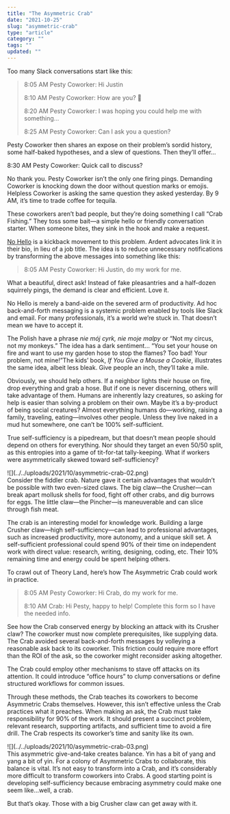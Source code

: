```yaml
---
title: "The Asymmetric Crab"
date: "2021-10-25"
slug: "asymmetric-crab"
type: "article"
category: ""
tags: ""
updated: ""
---
```


Too many Slack conversations start like this:

> 8:05 AM Pesty Coworker: Hi Justin
> 
> 8:10 AM Pesty Coworker: How are you? 🙂
> 
> 8:20 AM Pesty Coworker: I was hoping you could help me with something…
> 
> 8:25 AM Pesty Coworker: Can I ask you a question?

Pesty Coworker then shares an expose on their problem’s sordid history, some half-baked hypotheses, and a slew of questions. Then they’ll offer…

8:30 AM Pesty Coworker: Quick call to discuss?

No thank you. Pesty Coworker isn’t the only one firing pings. Demanding Coworker is knocking down the door without question marks or emojis. Helpless Coworker is asking the same question they asked yesterday. By 9 AM, it’s time to trade coffee for tequila.

These coworkers aren’t bad people, but they’re doing something I call “Crab Fishing.” They toss some bait—a simple hello or friendly conversation starter. When someone bites, they sink in the hook and make a request.

[No Hello](https://nohello.net/) is a kickback movement to this problem. Ardent advocates link it in their bio, in lieu of a job title. The idea is to reduce unnecessary notifications by transforming the above messages into something like this:

> 8:05 AM Pesty Coworker: Hi Justin, do my work for me.

What a beautiful, direct ask! Instead of fake pleasantries and a half-dozen squirrely pings, the demand is clear and efficient. Love it.

No Hello is merely a band-aide on the severed arm of productivity. Ad hoc back-and-forth messaging is a systemic problem enabled by tools like Slack and email. For many professionals, it’s a world we’re stuck in. That doesn’t mean we have to accept it.

The Polish have a phrase *nie mój cyrk, nie moje malpy* or “Not my circus, not my monkeys.” The idea has a dark sentiment… “You set your house on fire and want to use my garden hose to stop the flames? Too bad! Your problem, not mine!”The kids’ book, *If You Give a Mouse a Cookie*, illustrates the same idea, albeit less bleak. Give people an inch, they’ll take a mile.

Obviously, we should help others. If a neighbor lights their house on fire, drop everything and grab a hose. But if one is never discerning, others will take advantage of them. Humans are inherently lazy creatures, so asking for help is easier than solving a problem on their own. Maybe it’s a by-product of being social creatures? Almost everything humans do—working, raising a family, traveling, eating—involves other people. Unless they live naked in a mud hut somewhere, one can’t be 100% self-sufficient.

True self-sufficiency is a pipedream, but that doesn’t mean people should depend on others for everything. Nor should they target an even 50/50 split, as this entropies into a game of tit-for-tat tally-keeping. What if workers were asymmetrically skewed toward self-sufficiency?

<div class="wp-block-image">![](../../uploads/2021/10/asymmetric-crab-02.png)</div>Consider the fiddler crab. Nature gave it certain advantages that wouldn’t be possible with two even-sized claws. The big claw—the Crusher—can break apart mollusk shells for food, fight off other crabs, and dig burrows for eggs. The little claw—the Pincher—is maneuverable and can slice through fish meat.

The crab is an interesting model for knowledge work. Building a large Crusher claw—high self-sufficiency—can lead to professional advantages, such as increased productivity, more autonomy, and a unique skill set. A self-sufficient professional could spend 90% of their time on independent work with direct value: research, writing, designing, coding, etc. Their 10% remaining time and energy could be spent helping others.

To crawl out of Theory Land, here’s how The Asymmetric Crab could work in practice.

> 8:05 AM Pesty Coworker: Hi Crab, do my work for me.
> 
> 8:10 AM Crab: Hi Pesty, happy to help! Complete this form so I have the needed info.

See how the Crab conserved energy by blocking an attack with its Crusher claw? The coworker must now complete prerequisites, like supplying data. The Crab avoided several back-and-forth messages by volleying a reasonable ask back to its coworker. This friction could require more effort than the ROI of the ask, so the coworker might reconsider asking altogether.

The Crab could employ other mechanisms to stave off attacks on its attention. It could introduce “office hours” to clump conversations or define structured workflows for common issues.

Through these methods, the Crab teaches its coworkers to become Asymmetric Crabs themselves. However, this isn’t effective unless the Crab practices what it preaches. When making an ask, the Crab must take responsibility for 90% of the work. It should present a succinct problem, relevant research, supporting artifacts, and sufficient time to avoid a fire drill. The Crab respects its coworker’s time and sanity like its own.

<div class="wp-block-image">![](../../uploads/2021/10/asymmetric-crab-03.png)</div>This asymmetric give-and-take creates balance. Yin has a bit of yang and yang a bit of yin. For a colony of Asymmetric Crabs to collaborate, this balance is vital. It’s not easy to transform into a Crab, and it’s considerably more difficult to transform coworkers into Crabs. A good starting point is developing self-sufficiency because embracing asymmetry could make one seem like…well, a crab.

But that’s okay. Those with a big Crusher claw can get away with it.